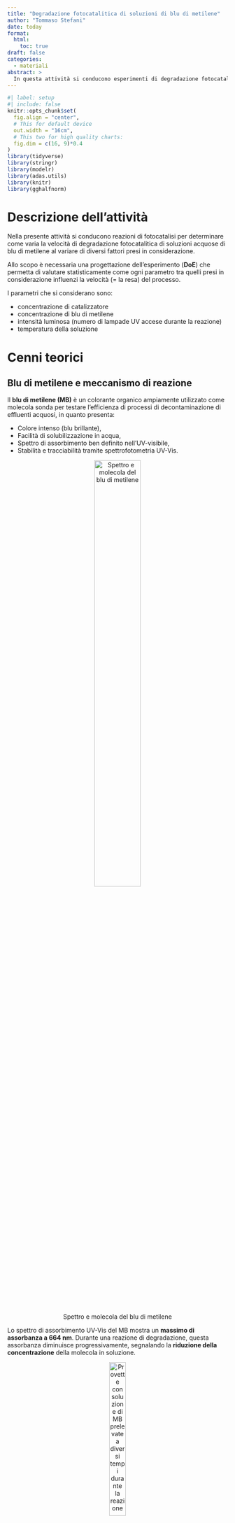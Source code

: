 ```yaml
---
title: "Degradazione fotocatalitica di soluzioni di blu di metilene"
author: "Tommaso Stefani"
date: today
format: 
  html:
    toc: true
draft: false
categories: 
  - materiali
abstract: >
  In questa attività si conducono esperimenti di degradazione fotocatalitica di soluzioni di blu di metilene
---
```


```r
#| label: setup
#| include: false
knitr::opts_chunk$set(
  fig.align = "center",
  # This for default device
  out.width = "16cm",
  # This two for high quality charts:
  fig.dim = c(16, 9)*0.4
)
library(tidyverse)
library(stringr)
library(modelr)
library(adas.utils)
library(knitr)
library(gghalfnorm)
```

# Descrizione dell'attività

Nella presente attività si conducono reazioni di fotocatalisi per determinare come varia la velocità di degradazione fotocatalitica di soluzioni acquose di blu di metilene al variare di diversi fattori presi in considerazione.

Allo scopo è necessaria una progettazione dell'esperimento (**DoE**) che permetta di valutare statisticamente come ogni parametro tra quelli presi in considerazione influenzi la velocità (= la resa) del processo.

I parametri che si considerano sono:

* concentrazione di catalizzatore
* concentrazione di blu di metilene 
* intensità luminosa (numero di lampade UV accese durante la reazione)
* temperatura della soluzione

# Cenni teorici

## Blu di metilene e meccanismo di reazione

Il **blu di metilene (MB)** è un colorante organico ampiamente utilizzato come molecola sonda per testare l’efficienza di
processi di decontaminazione di effluenti acquosi, in quanto presenta:

- Colore intenso (blu brillante),
- Facilità di solubilizzazione in acqua,
- Spettro di assorbimento ben definito nell'UV-visibile,
- Stabilità e tracciabilità tramite spettrofotometria UV-Vis.

<div style="text-align:center">
![Spettro e molecola del blu di metilene](images/spettroMB.jpg){width=50% fig-align="center"}
</div>

Lo spettro di assorbimento UV-Vis del MB mostra un **massimo di assorbanza a 664 nm**. Durante una reazione di degradazione, questa assorbanza diminuisce progressivamente, segnalando la **riduzione della concentrazione** della molecola in soluzione.

<div style="text-align:center">
![Provette con soluzione di MB prelevate a diversi tempi durante la reazione](images/provette.jpg){width=30% fig-align="center"}
</div>

Il processo di **fotocatalisi eterogenea** sfrutta semiconduttori come il **biossido di titanio (TiO₂)**, che viene attivato da radiazione UV. Il meccanismo alla base della reazione considerata è il seguente:

1. Attivazione del fotocatalizzatore:  $\text{TiO}_2 + h\nu \rightarrow e^- + h^+$

2. Reazioni alle interfacce:
  * Riduzione dell'ossigeno disciolto da parte degli elettroni $e^-$:   $O_2 + e^- \rightarrow O_2^{\cdot-}$

  * Ossidazione dell'acqua da parte delle lacune:   $h^+$: $H_2O + h^+ \rightarrow \cdot OH + H^+$

3. Degradazione del blu di metilene:    $\text{MB} + \cdot OH \rightarrow \text{prodotti ossidati}$

Queste specie reattive degradano il blu di metilene in composti meno complessi, fino alla completa mineralizzazione ($CO_2$, $H_2O$, sali inorganici).

In figura la sintesi di quanto detto:

<div style="text-align:center">
![Meccanismo di reazione](images/reazione.jpg){width=50% fig-align="center"}
</div>

## Cinetica della reazione

La degradazione fotocatalitica del MB segue una **cinetica di primo ordine**, governata dalla seguente equazione differenziale:

$$
\frac{dC}{dt} = -kC
$$

dove:

- $C$ è la concentrazione del MB al tempo $t$,
- $C_0$ è la concentrazione iniziale ($t = 0$),
- $k$ è la costante cinetica (in $min^{-1}$).

La soluzione dell'equazione risulta:

$$
\ln\left(\frac{C}{C_0}\right) = -kt
$$

oppure:

$$
C(t) = C_0 \cdot e^{-kt}
$$



## Misura della concentrazione tramite UV-Vis

Per determinare l’andamento della concentrazione del blu di metilene nel tempo, si misura l’assorbanza della soluzione a 664 nm. In base alla legge di **Lambert-Beer**, la relazione tra assorbanza e concentrazione è:

$$
A = \varepsilon \cdot l \cdot C
$$

dove $A$ è l’assorbanza misurata, $\varepsilon$ è il coefficiente di estinzione molare del blu di metilene, $l$ è il cammino ottico della cuvetta (in genere 1 cm) e $C$ è la concentrazione.

Poiché $\varepsilon$ e $l$ sono costanti nelle condizioni sperimentali, la concentrazione si può ottenere da:

$$
C = \frac{A}{\varepsilon \cdot l}
$$
<div style="text-align:center">
![Spettrofotometro](images/spettrofotometro.jpg){width=50% fig-align="center"}
</div>
## Design of Experiments (DoE)

Il **Design of Experiments (DoE)** è un'insieme di metodologie statistiche utilizzate per pianificare, eseguire e analizzare esperimenti in modo efficace, con l’obiettivo di identificare l’influenza di più fattori su una risposta misurabile,con il presupposto di ridurre il più possibile il numero di prove necessarie. Nella progettazione di un esperimento, una fase fondamentale consiste nell’elaborazione del **piano fattoriale**, che definisce in modo preciso quali prove devono essere eseguite per studiare l’effetto dei fattori coinvolti.

Quando i fattori sono molti (o quando le risorse a disposizione limitano il numero di prove possibili) il DoE mette a disposizione diversi metodi, tra i quali:

1. I **piani fattoriali frazionati**, che consentono di indagare solo una frazione delle combinazioni possibili, risparmiando tempo e risorse.

2. Il **metodo di Daniel**, che aiuta a identificare rapidamente i fattori e le interazioni significative rappresentando gli effetti sperimentali su un grafico quantile-quantile (Q-Q plot). In questo grafico, gli effetti più piccoli (ossia quelli non significativi) tendono ad allinearsi lungo la diagonale, mentre gli effetti maggiori si discostano da essa. Questo permette di distinguere facilmente quali fattori o interazioni hanno un impatto reale sul sistema. Un vantaggio importante di questo approccio è che, eliminando dall’analisi i fattori o le interazioni non significative (ossia quelli che si allineano sulla diagonale del diagramma di Daniel), si riduce il numero di parametri da regredire. Di fatto, questa semplificazione permette di **effettuare un’analisi statistica come l’ANOVA anche senza ripetizioni esplicite degli esperimenti**.

# Parte sperimentale

## Apparecchiatura

1. Blu di metilene ($MB$)
2. Acqua distillata
2. fotocatalizzatore ($TiO_2$)
3. Cilindro graduato da 250 ml
4. Agitatore magnetico
5. Becher da 250 ml
6. Matraccio
6. Due siringhe da 10 ml
7. Filtro per siringa
8. Lampade UV
9. Cuvette portacampioni
10. Carta assorbente

## Procedimento

Dopo aver preparato 1 litro di soluzione 16 mg/l di MB in un matraccio per ogni prova prevista dal piano fattoriale:

* Versare nel cilindro graduato la corretta quantità di soluzione e diluire opportunamente per ottenere la soluzione di concentrazione prevista dalla prova da eseguire.
* Prelevare un’idonea quantità di soluzione di MB e inserirla in una provetta, identificandola opportunamente.
* Aggiungere alla soluzione il catalizzatore $TiO_2$ (in quantità prevista dalla prova), versare la soluzione in un becher e lasciare agitare al buio per 30 minuti
* Prelevare un’idonea quantità di soluzione di MB, filtrarla mediante siringa con filtro e inserirla in una provetta, identificandola opportunamente.
* Indossare gli occhiali di protezione, accendere le lampade UV e lasciar irraggiare la soluzione per un tempo di 10, 20, 30 e 40 minuti. 
* Al termine di ciascun intervallo di tempo, prelevare una provetta identificandola opportunamente.
* Misurare il valore di assorbanza per ogni provetta

In quanto sarà necessario regredire un modello che permetta di correlare l'assorbanza ai valori di concentrazione di MB della soluzione è necessario eseguire anche la misura di assorbanza di diverse soluzioni di MB corrispondenti a diverse concetrazioni.

<div style="text-align:center">
![Reattore](images/reattore.jpg){width=50% fig-align="center"}
</div>
Informazioni di sicurezza:

* Blu di metilene: Frasi H: 302 (nocivo se ingerito)
* Utilizzare occhiali protettivi (radiazione UV)

## Misura tramite Spettrofotometro UV-Vis

Lo Spettrofotometro è un dispositivo che misura l’intensità della luce prima e dopo aver attraversato un campione restituendo il valore dell'assorbanza dello stesso. 

$$
A = \log_{10} \left( \frac{I_0}{I} \right)
$$


La procedura di misura è la seguente:

- preparare la soluzione da analizzare e inserirla nella cuvetta portacampioni  
- inserire la cuvetta nello spettrofotometro UV-Vis  
- effettuare la misura di baseline (zero strumentale) con una cuvetta in cui vi è solvente puro (acqua distillata)  
- impostare la scansione dello spettro su un intervallo di lunghezze d’onda opportuno (es. 400–800 nm)  
- avviare la scansione per acquisire lo spettro di assorbanza completo  
- lo spettro è memorizzabile come file di testo in cui per ogni lunghezza d'onda è riportato il valore dell'assorbanza


# Elaborazione dei dati

## Piano fattoriale

Si vuole indagare la relazione sperimentale che lega la $k$ dell'equazione cinetica con i seguenti 4 parametri:

* concentrazione di $TiO_2$ in g/l -> fattore A (quantitativo)
* concentrazione di $MB$ in g/l -> fattore B(quantitativo)
* temperatura della soluzione in °C -> fattore C (quantitativo)
* intensità luminosa (numero di lampade UV utilizzate) -> fattore D (qualitativo)

Si sviluppa il piano fattoriale che specifica quali siano le prove (e quindi la combinazione di fattori) da effettuare. In quanto le reazioni richiedono un tempo di svolgimento non indifferente si analizzano solo livello alto e livello basso di ogni fattore (al più si potrà dunque ottenere una relazione di tipo lineare). Inoltre non si effettuano repliche, aspettandosi che almeno uno dei fattori o delle interazioni risulti essere non significativo. Se si realizza tale situazione sii avrebbero di fatto delle repliche implicite nelle misure (cosa molto probabile dato il numero di fattori).

```r
dm<-fp_design_matrix(4)%>%
  fp_add_names(A="Catalizzatore",B="MB",C="Temperatura",D="Intensità_luminosa")%>%
  fp_add_scale(A=c(0.2,0.4),B=c(0.004,0.008),C=c(8,22),D=c(3,6))
#eventualmnete se le prove sono troppe frazionare il piano
kable(dm)
```

Le prove si identificano tramite la notazione di *Yates*. Si raccomanda di nominare i file ottenuti dallo spettrofotometro in maniera tale da poter poi implementare un codice che permetta di importare in dati in modo "automatico".

## Raccolta dati

Si creano due tabelle:

* `data_cali` per i dati utili alla regressione del modello che lega assorbanza alla concentrazione (in ppm)
* `data_prove` per i dati utili all'analisi oggetto della presente attività

`data_cali` contiene i valori degli spettri relativi a soluzioni con diverse concentrazioni di MB. Si importano tali dati:

```r
file_cali <- list.files("data/calibrazione", full.names = TRUE)

data_cali <- map_dfr(file_cali, function(file) {
  read.csv(file, skip = 42, header = TRUE) %>%
    rename(Wavelength_nm = Wavelength..nm.)%>%
    mutate(Concentration_ppm = parse_number(sub("\\.txt$", "", basename(file))))
}) %>%
  arrange(Concentration_ppm)%>%
  relocate(Concentration_ppm,.before= Wavelength_nm)

kable(head(data_cali),caption="Tabella con i dati degli spettri relativi a soluzioni a diversa concentrazione di MB")
```

`data_prove` contiene i dati degli spettri raccolti dalle provette prelevate a diversi tempi durante lo svolgimento della reazione, per tutte le prove effettuate.

Poiché sono state svolte più prove e per ciascuna prova si hanno piu file che rappresentano gli spettri delle provette prelevate a diversi tempi, si raggruppano tutti questi dati in un’unica tibble.

Questa tibble avrà quattro colonne:

* tempo_min: il tempo di prelievo in minuti alla quale è stata prelevata una provetta di soluzione durante la reazione
* prova: la sigla di yates che identifica la prova
* Absorbance: il valore dell’assorbanza misurata per una specifica lunghezza d'onda,
* Wavelength_nm: la lunghezza d’onda corrispondente alla misura.

Esistono molti modi per importare i dati come appena spiegato, uno di questi puo essere facendo uso del codice seguente.

```r
#list.dirs() crea una lista di stinghe rappresentanti i percorsi delle cartelle o dei files contenuti subito dentro la cartella
#data come argomento (se recursive=F)

# keep() restituisce un vettore che contiene solo gli elementi del vettore originario in posizione TRUE rispetto ad un vettore
#logico passato come argomento.

#str_detect() restituisce un vettore logico ottenuto sulla base di un criterio dato come argomento , nel nostro caso
#restituisce true se il basename , che è la parte finale del percorso, inizia (^) con la parola prova.

cartelle_prove <- list.dirs("data/", recursive = FALSE, full.names = TRUE)%>%
   keep(~ str_detect(basename(.), "^prova"))   


# cartelle_prove è quindi un vettore che contiene i percorsi come "data/prova_(1)_7725" delle cartelle che contengono
#i file delle SOLE prove.
  
#La funzione leggi_prova unisce tutti i file contenuti dentro una SINGOLA cartella di prova, estrae il tempo dal nome di 
#ogni file, importa i dati saltando le intestazioni, aggiunge le colonne tempo e prova, e unisce tutto in un unica tibble.
#La tibble che restituisce quindi contiene tutti i dati relativi ad un'unica prova, e quindi gli spettri a diversi tempi della
#stessa prova.

leggi_prova <- function(cartella) {
  files <- list.files(cartella, pattern = "\\.txt$", full.names = TRUE) #lista di tutti i path dei  file .txt contenuti nella cartella passata   
  nome_prova <- str_extract(basename(cartella), "(?<=prova_)[^_]+")  #nome della prova che stiamo caricando nella notazione di yates
  leggi_file <- function(file) {
    tempo <- str_extract(file, "_-?\\d+min") %>% str_remove_all("_|min") %>% as.numeric()  #per avere il tempo numerico
    read.csv(file, skip = 42,header = T) %>%
      rename(Wavelength_nm = Wavelength..nm.) %>%
      mutate(
        .treat = nome_prova,
        tempo_min = tempo
      ) %>%
      tibble()
  }
  
  map_dfr(files, leggi_file)  # per ottenere un'unica tibble 
}

# Per unire tutte le prove usiamo map_dfr che restituisce un'unico data.frame che contiene tutti i datti di tutte le prove

data_prove <- map_dfr(cartelle_prove, leggi_prova) %>% 
  mutate(.treat = factor(.treat, levels = dm %>% pull(.treat)))%>%
  arrange(.treat,tempo_min)%>%
  relocate(.treat,tempo_min,.before = Wavelength_nm)

kable(head(data_prove))

```

## Calibrazione

Si possono graficare gli spettri delle soluzioni a diversa concentrazione di MB:

```r
data_cali%>%
  ggplot(aes(x=Wavelength_nm,y=Absorbance,color = factor(Concentration_ppm)))+
  geom_line()+
  labs(
    title = "Spettri di assorbimento per diverse concentrazioni di MB",
    x = "Lunghezza d'onda (nm)",
    y = "Assorbanza",
    color = "Concentration (ppm)"
  )
```

Per trovare il coefficiente del modello che correla assorbanza con concentrazione (che deve essere lineare secondo la legge di *Lambert-Beer*) si individuano i valori di assorbanza che corrispondono al massimo degli spettri per le varie concentrazioni:

```r
data_cali<-data_cali%>%
  group_by(Concentration_ppm)%>%
  summarise(Absorbance=max(Absorbance,na.rm=T))
kable(data_cali, caption="Concentrazione MB vs Assorbanza")
```

Si regredisce quindi il modello lineare ponendo nulla l'intercetta:


```r
data_cali.lm<-lm(Absorbance ~ Concentration_ppm - 1, data = data_cali)
summary(data_cali.lm)

#sequenza di valori x (includendo lo 0)
pl_data <- tibble(Concentration_ppm = seq(0, max(data_cali$Concentration_ppm), length.out = 100))

# predizioni con intervallo di confidenza
pred <- predict(data_cali.lm, pl_data, interval = "confidence")

# Unisco le tabelle
pl_data <- bind_cols(pl_data, as_tibble(pred))

ggplot() +
  geom_point(data = data_cali, aes(x = Concentration_ppm, y = Absorbance)) +
  geom_line(data = pl_data, aes(x = Concentration_ppm, y = fit), color = "red") +
  geom_ribbon(data = pl_data, aes(x = Concentration_ppm, ymin = lwr, ymax = upr), alpha = 0.3) +
  labs(
    title = "Assorbanza vs Concentrazione",
    x = "Concentrazione (ppm)",
    y = "Assorbanza"
  ) +
  expand_limits(x = 0, y = 0)

coeff<-data_cali.lm$coefficients
```


Il coefficiente che lega la concentrazione in ppm all'assorbanza è quindi `coeff`= `r coeff`. Per trovare il valore incognito di concentrazione di una soluzione di` MB basterà quindi moltiplicare il valore di picco del suo spettro per l'inverso del coefficiente appena trovato.


## Spettri delle varie prove


Gli spettri delle soluzioni di ogni provetta (ogni provetta corrisponde ad un determinato tempo di prelievo per un determinato trattamento) si riportano di seguito:


```r
data_prove%>%
  ggplot(aes(x=Wavelength_nm,y=Absorbance,color = factor(tempo_min)))+
  geom_line()+
  facet_wrap(~.treat,ncol=2)+
  labs(
    title = "Spettri di assorbimento",
    x = "Lunghezza d'onda (nm)",
    y = "Assorbanza",
    color = "Tempo (min)"
  )
```
Si nota che per alcune prove non è stato necessario procedere fino a 90 minuti in quanto la reazione risultava gia conclusa (asintoticamente).


## Curva cinetica della reazione e calcolo della costante k

Si vuole innanzitutto verificare che le reazioni condotte siano effettivamente del primo ordine (come suggerito da letteratura)

```r

#si aggiunge al dataframe delle prove la concentrazione corrispondente al tempo 0 per ogni prova, servirà in seguito

data_C0 <- data_prove %>%
  filter(tempo_min == 0) %>%
  group_by(.treat) %>%
  summarise(Abs = max(Absorbance, na.rm = TRUE)) %>%
  mutate(C0=(1/coeff)*Abs)%>%
  select(!Abs)%>%
  ungroup()

data_prove <- data_prove %>%
  left_join(data_C0, by = ".treat")

## si crea un data frame il quale contiene il valore della concentrazione per ogni tempo e per ogni prova (ricavato dal massimo dello spettro per un certo tempo

data_prove_max <- data_prove %>%
  group_by(.treat, tempo_min) %>%
  slice_max(order_by = Absorbance, n = 1, with_ties = FALSE) %>%
  ungroup()%>%
  mutate(Concentration_ppm = (1/coeff)*Absorbance) 
data_prove_max

## si plottano i punti sperimentali cosi ottenuti

(data_prove_max_plot<-data_prove_max%>%
  ggplot(aes(tempo_min,y=Concentration_ppm))+
  geom_point()+
  facet_wrap(~.treat)+
  labs(
    title = "Concentrazioni vs tempo",
    x = "Tempo (min)",
    y = "Concentrazione (ppm)"
  ))
```
Sembrerebbe che  dall'istante 0 (che corrisponde all'accensione delle lampade UV) l'andamento della concentrazione sia effettivamente a decadimento esponenziale, e quindi del primo ordine.

Si ricorda che la forma linearizzata della soluzione dell'equazione differenziale che governa la cinetica della reazione è la seguente:

$$
\ln\left(\frac{C}{C_0}\right) = -kt
$$

Ciò suggerisce di eseguire delle regressioni per i vari trattamenti utilizzando un modello lineare $y~x$ in cui $y=\ln(\frac{C}{C_0})$ in modo da determinare il valore della costante $k$ per ogni trattamneto, unico parametro che descrive la velocità della reazione per il modello adottato.
Eseguiamo quindi per ogni prova una regressione con un modello a decadimento esponenziale  dall'istante 0 per determinare il valore della tau, unico parametro che descrive la velocità della reazione per il modello adottato.

```r
models <- data_prove_max%>%   #dataframe separati per ogni trattamento
  filter(tempo_min>=0)%>%
  group_by(.treat) %>%
  group_split()

  
nomi_prove <- data_prove_max%>%   # nomi delle prove 
  filter(tempo_min >= 0) %>%
  distinct(.treat) %>%
  pull(.treat)

# Crea la lista dei modelli

modelli <- map(models, ~ lm(-log(Concentration_ppm/C0) ~ tempo_min -1,data=.x))

# Assegna i nomi alla lista
names(modelli) <- nomi_prove

df_k<-tibble(
  .treat = names(modelli),
  k = map_dbl(modelli, ~ coef(.x)[["tempo_min"]])
)

kable(df_k,caption="Costante cinetica per ogni trattamento")
```
Si graficano le curve cinetiche che si sono regredite per ogni reazione condotta:

```r

f <- function(t, k, C0) {
  y <- C0 * exp(-k*t)
  return(y)
}

#Si aggiugono le k a data_prove_max
data_prove_max <- data_prove_max %>%
  left_join(df_k, by = ".treat")

#Creiamo una sequenza continua di tempi da 0 al max tempo >= 0 (preso da data)

tempo_range <- range(data_prove_max$tempo_min[data_prove_max$tempo_min >= 0])
tempi_seq <- seq(tempo_range[1], tempo_range[2], by = 0.1)

#Generiamo un df con tempi continui per ogni prova e i parametri per calcolare la curva

df_curve <- data_prove_max  %>%       
  group_by(.treat) %>%
  expand(tempo_min = tempi_seq) %>%   # crea tempi continui per ogni prova
  left_join(., data_prove_max %>% distinct(.treat,k, C0), by = ".treat") %>%  
  mutate(y_fit = f(tempo_min, k, C0)) %>%
  ungroup()

#Plot con punti sperimentali + curva 
data_prove_max %>%
  filter(tempo_min >= 0) %>%
  ggplot(aes(tempo_min, Concentration_ppm)) +
  geom_point() +
  facet_wrap(~.treat) +
  geom_line(data = df_curve, aes(tempo_min, y_fit), color = "blue") +
  labs(
    title = "Concentrazioni vs tempo",
    x = "tempo (min)",
    y = "concentrazione (ppm)"
  )

```
## Modello che lega k ai fattori

Ora inseriamo finalmente i valori delle k nel piano fattoriale iniziale:

```r
dm <- dm %>%
  select(-Y) %>%
  left_join(df_k %>% select(.treat, Y = k), by = ".treat")%>%
  filter(!is.na(Y))
dm
```
A questo punto possiamo, tramite il metodo di Daniel verificare se siano presenti effetti o interazioni non significative.

```r
#| warning: false
dm.lm<-lm(Y~A*B*C, data=dm)
anova(dm.lm)
```
```r
dm.lm %>% 
  effects() %>% 
  tail(-1) %>%
  gghalfnorm(labs = names(.), nlab=3)
```
Si esegue un nuovo modello lineare escludendo gli effetti meno significativi, si effettua quindi l'analisi Anova.

```r
dm.lm<-lm(Y~A,data=dm) 
anova(dm.lm)
```
Si verificano i residui:

* Verifica di normalità

```r
dm%>%
  add_residuals(dm.lm)%>%
  ggplot(aes(sample=resid))+
  geom_qq()+
  geom_qq_line()

dm%>%
  add_residuals(dm.lm)%>%
  pull(resid)%>%
  shapiro.test()

```
* Verifica assenza di pattern

```r
dm%>%
  add_residuals(dm.lm)%>%
  ggplot(aes(x=A,y=resid))+
  geom_point()

dm%>%
  add_residuals(dm.lm)%>%
  ggplot(aes(x=RunOrder,y=resid))+
  geom_point()

dm%>%
  add_residuals(dm.lm)%>%
  add_predictions(dm.lm)%>%
  ggplot(aes(x=pred,y=resid))+
  geom_point()
```



Si riporta la superficie di risposta ottenuta:

```r
dm%>%add_predictions(dm.lm,var="k")%>%
  ggplot(aes(x=A,y=B,z=k))+
  geom_contour_filled()+
  facet_wrap(~C)+
  labs(fill = "k")
```
:::{.callout-note title="Conclusione"}

Quindi, risulta che gli unici fattori che ha un impatto significativo sulla velocità di reazione (e quindi sulla costante$k$) sono **(devo fare le prove in laboratorio effettive)
:::
